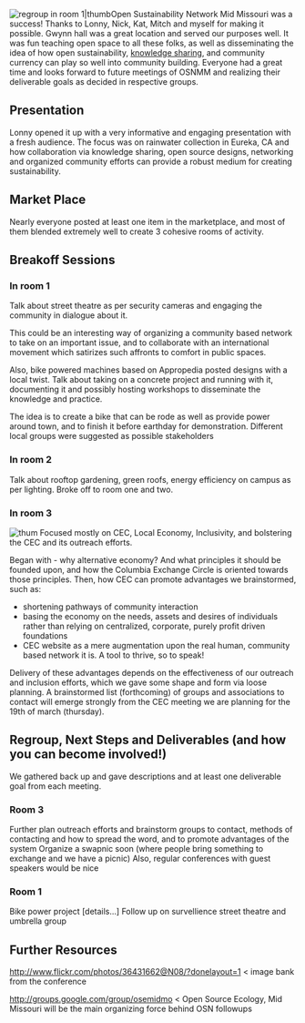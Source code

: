 [[Image:Osncampmidmogroup.jpg|right|regroup in room 1|thumb]]Open Sustainability Network Mid Missouri was a success!  Thanks to Lonny, Nick, Kat, Mitch and myself for making it possible. Gwynn hall was a great location and served our purposes well.  It was fun teaching open space to all these folks, as well as disseminating the  idea of how open sustainability, [[knowledge sharing]], and community currency can play so well into community building. Everyone had a great time and looks forward to future meetings of OSNMM and realizing their deliverable goals as decided in respective groups.

== Presentation ==
Lonny opened it up with a very informative and engaging presentation with a fresh audience.  The focus was on rainwater collection in Eureka, CA and how collaboration via knowledge sharing, open source designs, networking and organized community efforts can provide a robust medium for creating sustainability.

== Market Place ==
Nearly everyone posted at least one item in the marketplace, and most of them blended extremely well to create 3 cohesive rooms of activity.

== Breakoff Sessions ==
=== In room 1 ===

Talk about street theatre as per security cameras and engaging the community in dialogue about it.

This could be an interesting way of organizing a community based network to take on an important issue, and to collaborate with an international movement which satirizes such affronts to comfort in public spaces.

Also, bike powered machines based on Appropedia posted designs with a local twist.  Talk about taking on a concrete project and running with it, documenting it and possibly hosting workshops to disseminate the knowledge and practice.

The idea is to create a bike that can be rode as well as provide power around town, and to finish it before earthday for demonstration.  Different local groups were suggested as possible stakeholders


=== In room 2 ===

Talk about rooftop gardening, green roofs, energy efficiency on campus as per lighting.  Broke off to room one and two.


=== In room 3 ===
[[Image:Room3_1.jpg|right|thum]]
Focused mostly on CEC, Local Economy, Inclusivity, and bolstering the CEC and its outreach efforts.

Began with - why alternative economy? And what principles it should be founded upon, and how the Columbia Exchange Circle is oriented towards those principles. Then, how CEC can promote advantages we brainstormed, such as:

* shortening pathways of community interaction 
* basing the economy on the needs, assets and desires of individuals rather than relying on centralized, corporate, purely profit driven foundations
* CEC website as a mere augmentation upon the real human, community based network it is.  A tool to thrive, so to speak!

Delivery of these advantages depends on the effectiveness of our outreach and inclusion efforts, which we gave some shape and form via loose planning.  A brainstormed list (forthcoming) of groups and associations to contact will emerge strongly from the CEC meeting we are planning for the 19th of march (thursday).

== Regroup, Next Steps and Deliverables (and how you can become involved!) ==
We gathered back up and gave descriptions and at least one deliverable goal from each meeting.

===Room 3===
Further plan outreach efforts and brainstorm groups to contact, methods of contacting and how to spread the word, and to promote advantages of the system
Organize a swapnic soon (where people bring something to exchange and we have a picnic)
Also, regular conferences with guest speakers would be nice

===Room 1===
Bike power project [details...]
Follow up on survellience street theatre and umbrella group

== Further Resources ==
http://www.flickr.com/photos/36431662@N08/?donelayout=1 < image bank from the conference

http://groups.google.com/group/osemidmo < Open Source Ecology, Mid Missouri will be the main organizing force behind OSN followups
{{catneeded}}